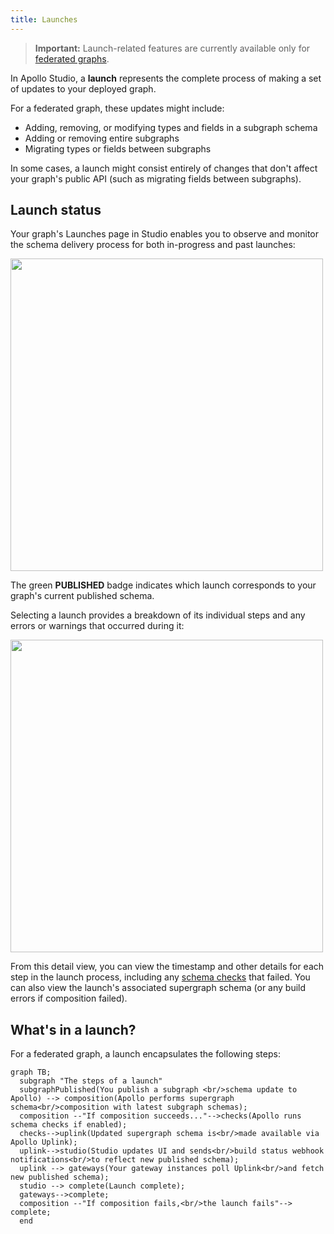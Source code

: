 ```yaml
---
title: Launches
---
```


> **Important:** Launch-related features are currently available only for [federated graphs](https://www.apollographql.com/docs/federation/).

In Apollo Studio, a **launch** represents the complete process of making a set of updates to your deployed graph.

For a federated graph, these updates might include:

- Adding, removing, or modifying types and fields in a subgraph schema
- Adding or removing entire subgraphs
- Migrating types or fields between subgraphs

In some cases, a launch might consist entirely of changes that don't affect your graph's public API (such as migrating fields between subgraphs).

## Launch status

Your graph's Launches page in Studio enables you to observe and monitor the schema delivery process for both in-progress and past launches:

<img class="screenshot" src="./img/launches-page.jpg" width="500" />

The green **PUBLISHED** badge indicates which launch corresponds to your graph's current published schema.

Selecting a launch provides a breakdown of its individual steps and any errors or warnings that occurred during it:

<img class="screenshot" src="./img/launch-details.jpg" width="500" />

From this detail view, you can view the timestamp and other details for each step in the launch process, including any [schema checks](./schema-checks) that failed. You can also view the launch's associated supergraph schema (or any build errors if composition failed).

## What's in a launch?

For a federated graph, a launch encapsulates the following steps:

```mermaid
graph TB;
  subgraph "The steps of a launch"
  subgraphPublished(You publish a subgraph <br/>schema update to Apollo) --> composition(Apollo performs supergraph schema<br/>composition with latest subgraph schemas);
  composition --"If composition succeeds..."-->checks(Apollo runs schema checks if enabled);
  checks-->uplink(Updated supergraph schema is<br/>made available via Apollo Uplink);
  uplink-->studio(Studio updates UI and sends<br/>build status webhook notifications<br/>to reflect new published schema);
  uplink --> gateways(Your gateway instances poll Uplink<br/>and fetch new published schema);
  studio --> complete(Launch complete);
  gateways-->complete;
  composition --"If composition fails,<br/>the launch fails"--> complete;
  end
```

